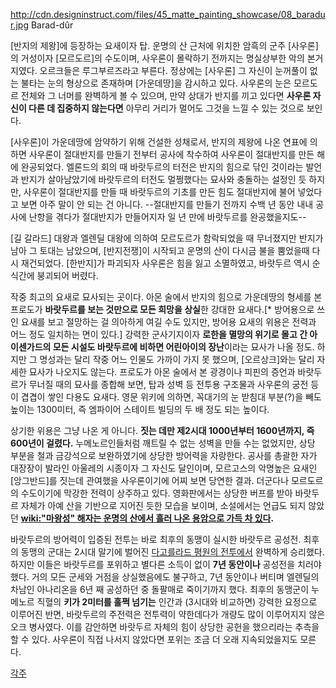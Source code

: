 http://cdn.designinstruct.com/files/45_matte_painting_showcase/08_baradur.jpg
Barad-dûr

[반지의 제왕]에 등장하는 요새이자 탑. 운명의 산 근처에 위치한 암흑의 군주 [사우론]의 거성이자 [모르도르]의 수도이며, 사우론이 몰락하기 전까지는 명실상부한 악의 본거지였다. 오르크들은 루그부르즈라고 부른다. 정상에는 [사우론] 그 자신이 눈꺼풀이 없는 불타는 눈의 형상으로 존재하며 [가운데땅]을 감시하고 있다. 사우론의 눈은 모르도르 전체와 그 너머를 완벽하게 볼 수 있으며, 만약 상대가 반지를 끼고 있다면 '''사우론 자신이 다른 데 집중하지 않는다면''' 아무리 거리가 멀어도 그것을 느낄 수 있는 것으로 보인다.

[사우론]이 가운데땅에 암약하기 위해 건설한 성채로서, 반지의 제왕에 나온 연표에 의하면 사우론이 절대반지를 만들기 전부터 공사에 착수하여 사우론이 절대반지를 만든 해에 완공되었다. 엘론드의 회의 때 바랏두르의 터전은 반지의 힘으로 닦인 것이라는 발언과 반지가 살아남았기에 바랏두르의 터전도 멀쩡했다는 묘사와 충돌하는 설정인 듯 하지만, 사우론이 절대반지를 만들 때 바랏두르의 기초를 만든 힘도 절대반지에 불어 넣었다고 보면 아주 말이 안 되는 건 아니다. --절대반지를 만들기 전까지 수백 년 동안 내내 공사에 난항을 겪다가 절대반지가 만들어지자 일 년 만에 바랏두르를 완공했을지도--

[길 갈라드] 대왕과 엘렌딜 대왕에 의하여 모르도르가 함락되었을 때 무너졌지만 반지가 남아 그 토대는 남았으며, [반지전쟁]이 시작되고 운명의 산이 다시금 불을 뿜었을때 다시 재건되었다. [한반지]가 파괴되자 사우론은 힘을 잃고 소멸하였고, 바랏두르 역시 순식간에 붕괴되어 버렸다.

작중 최고의 요새로 묘사되는 곳이다. 아몬 술에서 반지의 힘으로 가운데땅의 형세를 본 프로도가 '''바랏두르를 보는 것만으로 모든 희망을 상실'''한 강대한 요새다.[* 방어용으로 쓰인 요새를 보고 절망하는 걸 의아하게 여길 수도 있지만, 방어용 요새의 위용은 전력과 어느 정도 일치하는 면이 있다.] 강력한 군사기지이자 '''로한을 멸망의 위기로 몰고 간 아이센가드의 모든 시설도 바랏두르에 비하면 어린아이의 장난'''이라는 묘사가 나올 정도. 하지만 그 명성과는 달리 작중 어느 인물도 가까이 가지 못 했으며, [오르상크]와는 달리 자세한 묘사가 나오지도 않는다. 프로도가 아몬 술에서 본 광경이나 피핀의 증언과 바랏두르가 무너질 때의 묘사를 종합해 보면, 탑과 성벽 등 전투용 구조물과 사우론의 궁전 등이 겹겹이 쌓인 다용도 요새다. 영문 위키에 의하면, 꼭대기의 눈 받침대 부분(?)을 빼도 높이는 1300미터, 즉 엠파이어 스테이트 빌딩의 두 배 정도 되는 높이다.

상기한 위용은 그냥 나온 게 아니다. '''짓는 데만 제2시대 1000년부터 1600년까지, 즉 600년이 걸렸다.''' 누메노르인들처럼 깨트릴 수 없는 성벽을 만들 수는 없었지만, 상당 부분을 철과 금강석으로 보완하였기에 상당한 방어력을 자랑한다. 공사를 총괄한 자가 대장장이 발라인 아울레의 시종이자 그 자신도 달인이며, 모르고스의 악명높은 요새인 [앙그반드]를 짓는데 관여했을 사우론이기에 어찌 보면 당연한 결과. 더군다나 모르도르의 수도이기에 막강한 전력이 상주하고 있다. 영화판에서는 상당한 버프를 받아 바랏두르 자체가 아예 산을 기반으로 지어진 듯한 모습을 보이며, 소설에서는 언급도 되지 않았던 '''[[wiki:"마왕성" 해자는 운명의 산에서 흘러 나온 용암으로 가득 차 있다]].'''

바랏두르의 방어력이 입증된 전투는 바로 최후의 동맹이 실시한 바랏두르 공성전. 최후의 동맹의 군대는 2시대 말기에 벌어진 [[다고를라드 평원의 전투]]에서 완벽하게 승리했다. 하지만 이들은 바랏두르를 포위하고 별다른 소득이 없이 '''7년 동안이나''' 공성전을 치러야 했다. 거의 모든 군세와 거점을 상실했음에도 불구하고, 7년 동안이나 버티며 엘렌딜의 차남인 아나리온을 6년 째 공성하던 중 돌팔매로 죽이기까지 했다. 최후의 동맹군이 누메노르 직혈의 '''키가 2미터를 훌쩍 넘기는''' 인간과 (3시대와 비교하면) 강력한 요정으로 이루어진 반면, 바랏두르의 주전력은 전투력이 약한데다가 개량도 많이 이루어지지 않은 오크 병사였다. 이를 감안하면 바랏두르 자체의 힘이 상당한 공헌을 했으리라는 추측을 할 수 있다. 사우론이 직접 나서지 않았다면 포위는 조금 더 오래 지속되었을지도 모른다.

[[각주]]
